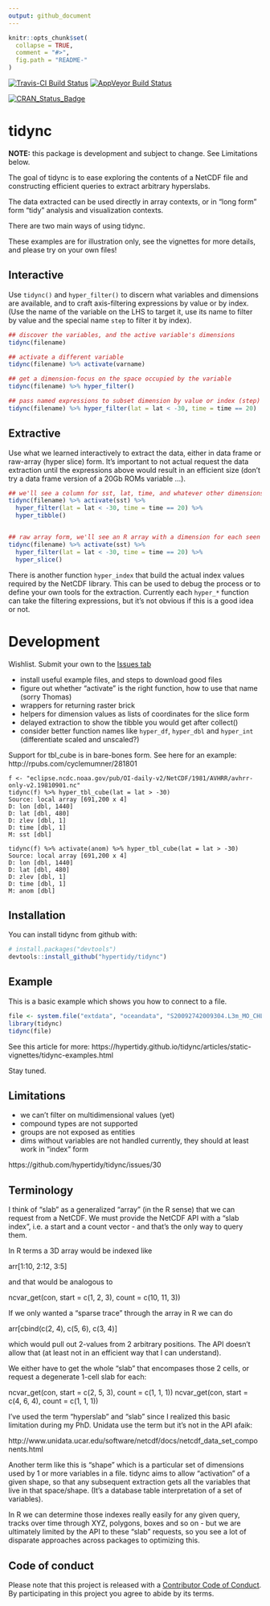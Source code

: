 ```yaml
---
output: github_document
---
```


<!-- README.md is generated from README.Rmd. Please edit that file -->

```r
knitr::opts_chunk$set(
  collapse = TRUE,
  comment = "#>",
  fig.path = "README-"
)
```
[![Travis-CI Build Status](https://travis-ci.org/hypertidy/tidync.svg?branch=master)](https://travis-ci.org/hypertidy/tidync)
[![AppVeyor Build Status](https://ci.appveyor.com/api/projects/status/github/hypertidy/tidync?branch=master&svg=true)](https://ci.appveyor.com/project/hypertidy/tidync) 

[![CRAN_Status_Badge](http://www.r-pkg.org/badges/version/tidync)](https://cran.r-project.org/package=tidync)

# tidync

**NOTE:** this package is development and subject to change.  See Limitations below. 

The goal of tidync is to ease exploring the contents of a NetCDF file and constructing efficient queries to extract
arbitrary hyperslabs. 

The data extracted can be used directly in array contexts, or in "long form" form "tidy" analysis and
visualization contexts. 

There are two main ways of using tidync. 

These examples are for illustration only, see the vignettes for more details, and please try on your own files!

## Interactive

Use `tidync()` and `hyper_filter()` to discern what variables and dimensions are available, and to craft axis-filtering
expressions by value or by index. (Use the name of the variable on the LHS to target it, use its name to filter by value and the special name `step` to filter it by index). 

```r
## discover the variables, and the active variable's dimensions
tidync(filename)

## activate a different variable
tidync(filename) %>% activate(varname)

## get a dimension-focus on the space occupied by the variable
tidync(filename) %>% hyper_filter()

## pass named expressions to subset dimension by value or index (step)
tidync(filename) %>% hyper_filter(lat = lat < -30, time = time == 20)
```

## Extractive

Use what we learned interactively to extract the data, either in data frame or raw-array (hyper slice) form. It's important to not actual request the data extraction until the expressions above would result in an efficient size (don't try a data frame version of a 20Gb ROMs variable ...). 

```r
## we'll see a column for sst, lat, time, and whatever other dimensions sst has
tidync(filename) %>% activate(sst) %>% 
  hyper_filter(lat = lat < -30, time = time == 20) %>% 
  hyper_tibble()


## raw array form, we'll see an R array with a dimension for each seen by tidync(filename) %>% activate(sst)
tidync(filename) %>% activate(sst) %>% 
  hyper_filter(lat = lat < -30, time = time == 20) %>% 
  hyper_slice()

```

There is another function `hyper_index` that build the actual index values required by the NetCDF library. This can be used to debug the process or to define your own tools for the extraction. Currently each `hyper_*` function can take the filtering expressions, but it's not obvious if this is a good idea or not. 

# Development

Wishlist. Submit your own to the [Issues tab](https://github.com/hypertidy/tidync)

* install useful example files, and steps to download good files
* figure out whether "activate" is the right function, how to use that name (sorry Thomas)
* wrappers for returning raster brick
* helpers for dimension values as lists of coordinates for the slice form
* delayed extraction to show the tibble you would get after collect()
* consider better function names like `hyper_df`, `hyper_dbl` and `hyper_int` (differentiate scaled and unscaled?)

Support for tbl_cube is in bare-bones form. See here for an example: http://rpubs.com/cyclemumner/281801

```
f <- "eclipse.ncdc.noaa.gov/pub/OI-daily-v2/NetCDF/1981/AVHRR/avhrr-only-v2.19810901.nc"
tidync(f) %>% hyper_tbl_cube(lat = lat > -30)
Source: local array [691,200 x 4]
D: lon [dbl, 1440]
D: lat [dbl, 480]
D: zlev [dbl, 1]
D: time [dbl, 1]
M: sst [dbl]

tidync(f) %>% activate(anom) %>% hyper_tbl_cube(lat = lat > -30)
Source: local array [691,200 x 4]
D: lon [dbl, 1440]
D: lat [dbl, 480]
D: zlev [dbl, 1]
D: time [dbl, 1]
M: anom [dbl]
```


## Installation

You can install tidync from github with:

```r
# install.packages("devtools")
devtools::install_github("hypertidy/tidync")
```

## Example

This is a basic example which shows you how to connect to a file. 

```r
file <- system.file("extdata", "oceandata", "S20092742009304.L3m_MO_CHL_chlor_a_9km.nc", package = "tidync")
library(tidync)
tidync(file) 
```


See this article for more:  https://hypertidy.github.io/tidync/articles/static-vignettes/tidync-examples.html

Stay tuned. 


## Limitations

* we can't filter on multidimensional values (yet)
* compound types are not supported
* groups are not exposed as entities
* dims without variables are not handled currently, they should at least work in "index" form

https://github.com/hypertidy/tidync/issues/30


## Terminology

 I think of "slab" as a generalized "array" (in the R sense) that we can request from a NetCDF.  We must provide the NetCDF API with a "slab index", i.e. a start and a count vector -  and that's the only way to query them. 

In R terms a 3D array would be indexed like

arr[1:10, 2:12, 3:5]

and that would be analogous to 

ncvar_get(con, start = c(1, 2, 3), count = c(10, 11, 3))

If we only wanted a "sparse trace" through the array in R we can do 

arr[cbind(c(2, 4), c(5, 6), c(3, 4)]

which would pull out 2-values from 2 arbitrary positions. The API doesn't allow that (at least not in an efficient way that I can understand). 

We either have to get the whole "slab" that encompases those 2 cells, or request a degenerate 1-cell slab for each: 

ncvar_get(con, start = c(2, 5, 3), count = c(1, 1, 1))
ncvar_get(con, start = c(4, 6, 4), count = c(1, 1, 1))

I've used the term "hyperslab" and "slab" since I realized this basic limitation during my PhD. Unidata use the term but it's not in the API afaik: 

http://www.unidata.ucar.edu/software/netcdf/docs/netcdf_data_set_components.html

Another term like this is "shape" which is a particular set of dimensions used by 1 or more variables in a file. tidync aims to allow "activation" of a given shape, so that any subsequent extraction gets all the variables that live in that space/shape. (It's a database table interpretation of a set of variables). 

In R we can determine those indexes really easily for any given query, tracks over time through XYZ, polygons, boxes and so on - but we are ultimately limited by the API to these "slab" requests, so you see a lot of disparate approaches across packages to optimizing this. 


## Code of conduct

Please note that this project is released with a [Contributor Code of Conduct](CONDUCT.md). By participating in this project you agree to abide by its terms.

